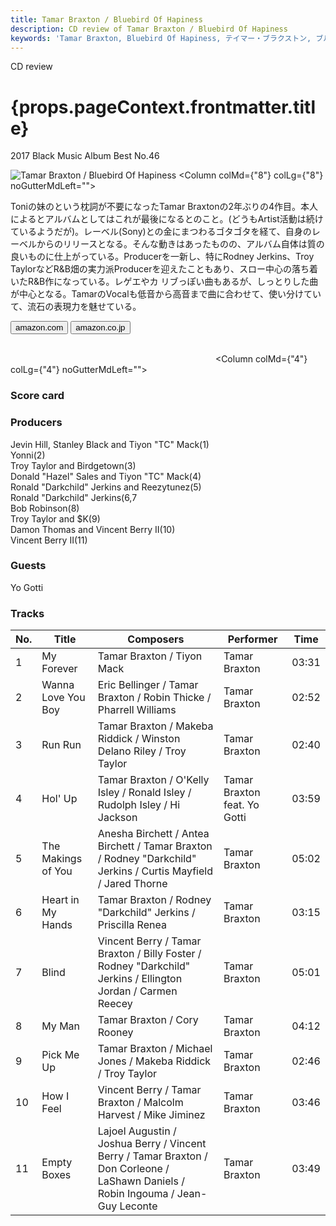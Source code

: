 ```yaml
---
title: Tamar Braxton / Bluebird Of Hapiness
description: CD review of Tamar Braxton / Bluebird Of Hapiness
keywords: 'Tamar Braxton, Bluebird Of Hapiness, テイマー・ブラクストン, ブルーバーズ・オブ・ハピネス'
---
```




<p className="largeP">CD review</p>
<h1 className="h1--no--margin">{props.pageContext.frontmatter.title}</h1>
<p className="largeP"><Link to="/best50/2017/">2017 Black Music Album Best No.46</Link></p>

<Row  className="image-card-group">
	<Column colMd={"4"} colLg={"4"} noGutterMdLeft="">
       <ImageCard>

![Tamar Braxton / Bluebird Of Hapiness](../../images/cd/tamarbraxton3L.jpg) 
</ImageCard>
	</Column>
	<Column colMd={"8"} colLg={"8"} noGutterMdLeft="">
	<p>
	Toniの妹のという枕詞が不要になったTamar Braxtonの2年ぶりの4作目。本人によるとアルバムとしてはこれが最後になるとのこと。(どうもArtist活動は続けているようだが)。レーベル(Sony)との金にまつわるゴタゴタを経て、自身のレーベルからのリリースとなる。そんな動きはあったものの、アルバム自体は質の良いものに仕上がっている。Producerを一新し、特にRodney Jerkins、Troy TaylorなどR&B畑の実力派Producerを迎えたこともあり、スロー中心の落ち着いたR&B作になっている。レゲエやカ
	リブっぽい曲もあるが、しっとりした曲が中心となる。TamarのVocalも低音から高音まで曲に合わせて、使い分けていて、流石の表現力を魅せている。</p>
	<div>
	  <Button href="https://amzn.to/3hmHgHc" kind="primary" size="small" renderIcon={ArrowUpRight24}>
      amazon.com
      </Button>
      <Button href="https://amzn.to/2OHxVx4" kind="secondary" size="small" renderIcon={ArrowUpRight24}>
      amazon.co.jp
      </Button>
	</div>
	<a href="https://geo.music.apple.com/jp/album/bluebird-of-happiness/1280601762?mt=1&app=music&ls=1&at=11lcug" style="display:inline-block;overflow:hidden;background:url(https://linkmaker.itunes.apple.com/ja-jp/lockup.svg?releaseDate=2017-09-29&kind=album&bubble=apple_music&style=mono-black) no-repeat;width:180px;height:45px;"></a>
	<a href="https://geo.music.apple.com/jp/album/bluebird-of-happiness/1280601762?app=itunes&at=11lcug" style="display:inline-block;overflow:hidden;background:url(https://linkmaker.itunes.apple.com/ja-jp/badge-lrg.svg?releaseDate=2017-09-29T00:00:00Z&kind=album&bubble=itunes_music) no-repeat;width:140px;height:45px;"></a>
	</Column>
</Row>
<Row >
	<Column colMd={"4"} colLg={"4"} noGutterMdLeft="">
<div>
    <h3>Score card</h3>
	<SliderJS1 value="5" />
    <SliderJS2 value="1" />
	<SliderJS3 value="1" />
    <SliderJS4 value="8" />
</div>
</Column>
<Column colMd={"8"} colLg={"8"} noGutterMdLeft="">
<div>
<h3>Producers</h3>
<p>
Jevin Hill, Stanley Black and Tiyon "TC" Mack(1)
<br/>Yonni(2)
<br/>Troy Taylor and Birdgetown(3)
<br/>Donald "Hazel" Sales and Tiyon "TC" Mack(4)
<br/>Ronald "Darkchild" Jerkins and Reezytunez(5)
<br/>Ronald "Darkchild" Jerkins(6,7
<br/>Bob Robinson(8)
<br/>Troy Taylor and $K(9)
<br/>Damon Thomas and Vincent Berry II(10)
<br/>Vincent Berry II(11)
</p>
<h3>Guests</h3>
<p>
Yo Gotti
</p>
</div>
</Column>
</Row>

<h3>Tracks</h3>

| No. |	 Title             |	 Composers                                                                                                                      |	 Performer                 | Time  |
| --- |	------------------ | ---------------------------------------------------------------------------------------------------------------------------------- | ---------------------------- | ----- |
| 1	  |	My Forever         | Tamar Braxton / Tiyon Mack                                                                                                        	| Tamar Braxton                | 03:31 |
| 2	  |	Wanna Love You Boy | Eric Bellinger / Tamar Braxton / Robin Thicke / Pharrell Williams                                                                 	| Tamar Braxton                | 02:52 |
| 3	  |	Run Run            | Tamar Braxton / Makeba Riddick / Winston Delano Riley / Troy Taylor                                                               	| Tamar Braxton                | 02:40 |
| 4	  |	Hol' Up            | Tamar Braxton / O'Kelly Isley / Ronald Isley / Rudolph Isley / Hi Jackson                                                         	| Tamar Braxton feat. Yo Gotti | 03:59 |
| 5	  |	The Makings of You | Anesha Birchett / Antea Birchett / Tamar Braxton / Rodney "Darkchild" Jerkins / Curtis Mayfield / Jared Thorne                    	| Tamar Braxton                | 05:02 |
| 6	  |	Heart in My Hands  | Tamar Braxton / Rodney "Darkchild" Jerkins / Priscilla Renea                                                                      	| Tamar Braxton                | 03:15 |
| 7	  |	Blind              | Vincent Berry / Tamar Braxton / Billy Foster / Rodney "Darkchild" Jerkins / Ellington Jordan / Carmen Reecey                      	| Tamar Braxton                | 05:01 |
| 8	  |	My Man             | Tamar Braxton / Cory Rooney                                                                                                       	| Tamar Braxton                | 04:12 |
| 9	  |	Pick Me Up         | Tamar Braxton / Michael Jones / Makeba Riddick / Troy Taylor                                                                      	| Tamar Braxton                | 02:46 |
| 10  |	How I Feel         | Vincent Berry / Tamar Braxton / Malcolm Harvest / Mike Jiminez                                                                    	| Tamar Braxton                | 03:46 |
| 11  |	Empty Boxes        | Lajoel Augustin / Joshua Berry / Vincent Berry / Tamar Braxton / Don Corleone / LaShawn Daniels / Robin Ingouma / Jean-Guy Leconte	| Tamar Braxton                | 03:49 |
